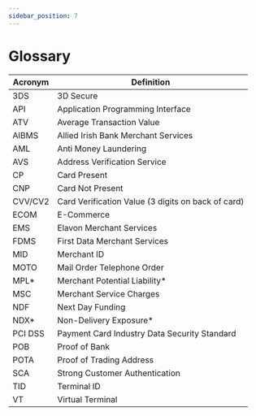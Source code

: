 ```yaml
---
sidebar_position: 7
---
```


# Glossary

| Acronym | Definition                                                 |
|---------|------------------------------------------------------------|
| 3DS     | 3D Secure                                                  |
| API     | Application Programming Interface                          |
| ATV     | Average Transaction Value                                  |
| AIBMS   | Allied Irish Bank Merchant Services                        |
| AML     | Anti Money Laundering                                      |
| AVS     | Address Verification Service                               |
| CP      | Card Present                                               |
| CNP     | Card Not Present                                           |
| CVV/CV2 | Card Verification Value (3 digits on back of card)         |
| ECOM    | E-Commerce                                                 |
| EMS     | Elavon Merchant Services                                   |
| FDMS    | First Data Merchant Services                               |
| MID     | Merchant ID                                                |
| MOTO    | Mail Order Telephone Order                                 |
| MPL*    | Merchant Potential Liability*                              |
| MSC     | Merchant Service Charges                                   |
| NDF     | Next Day Funding                                           |
| NDX*    | Non-Delivery Exposure*                                     |
| PCI DSS | Payment Card Industry Data Security Standard               |
| POB     | Proof of Bank                                              |
| POTA    | Proof of Trading Address                                   |
| SCA     | Strong Customer Authentication                              |
| TID     | Terminal ID                                                |
| VT      | Virtual Terminal                                           |
